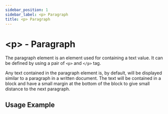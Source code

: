 ```yaml
---
sidebar_position: 1
sidebar_label: <p> Paragraph
title: <p> Paragraph
---
```



# &lt;p&gt; - Paragraph

The paragraph element is an element used for containing a text value. It can be
defined by using a pair of `<p>` and `</p>` tag.

Any text contained in the paragraph element is, by default, will be displayed
similar to a paragraph in a written document. The text will be contained in a
block and have a small margin at the bottom of the block to give small distance
to the next paragraph.

## Usage Example

<CodeEditor defaultValue={paragraphExample}  />
